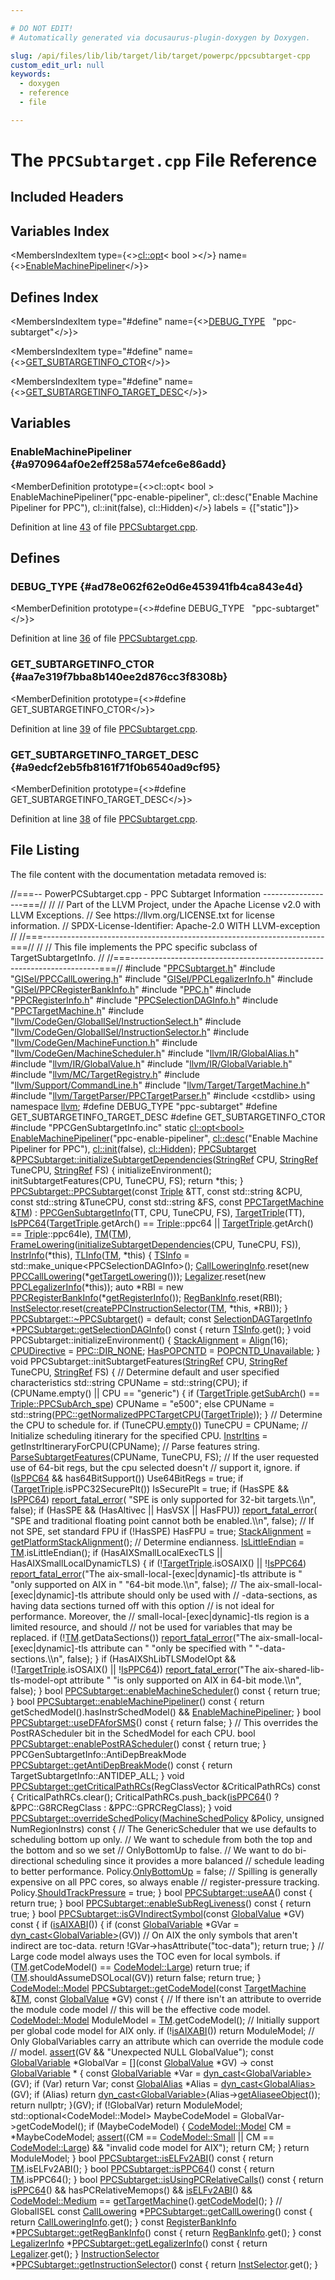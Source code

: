 ```yaml
---

# DO NOT EDIT!
# Automatically generated via docusaurus-plugin-doxygen by Doxygen.

slug: /api/files/lib/lib/target/lib/target/powerpc/ppcsubtarget-cpp
custom_edit_url: null
keywords:
  - doxygen
  - reference
  - file

---
```





# The `PPCSubtarget.cpp` File Reference

<DoxygenPage pluginConfig={pluginConfig}>



## Included Headers

<IncludesList>
<IncludesListItem
  filePath="PPCSubtarget.h"
  permalink="/docs/api/files/lib/lib/target/lib/target/powerpc/ppcsubtarget-h"
  isLocal="true" />
<IncludesListItem
  filePath="GISel/PPCCallLowering.h"
  permalink="/docs/api/files/lib/lib/target/lib/target/powerpc/lib/target/powerpc/gisel/ppccalllowering-h"
  isLocal="true" />
<IncludesListItem
  filePath="GISel/PPCLegalizerInfo.h"
  permalink="/docs/api/files/lib/lib/target/lib/target/powerpc/lib/target/powerpc/gisel/ppclegalizerinfo-h"
  isLocal="true" />
<IncludesListItem
  filePath="GISel/PPCRegisterBankInfo.h"
  permalink="/docs/api/files/lib/lib/target/lib/target/powerpc/lib/target/powerpc/gisel/ppcregisterbankinfo-h"
  isLocal="true" />
<IncludesListItem
  filePath="PPC.h"
  permalink="/docs/api/files/lib/lib/target/lib/target/powerpc/ppc-h"
  isLocal="true" />
<IncludesListItem
  filePath="PPCRegisterInfo.h"
  permalink="/docs/api/files/lib/lib/target/lib/target/powerpc/ppcregisterinfo-h"
  isLocal="true" />
<IncludesListItem
  filePath="PPCSelectionDAGInfo.h"
  permalink="/docs/api/files/lib/lib/target/lib/target/powerpc/ppcselectiondaginfo-h"
  isLocal="true" />
<IncludesListItem
  filePath="PPCTargetMachine.h"
  permalink="/docs/api/files/lib/lib/target/lib/target/powerpc/ppctargetmachine-h"
  isLocal="true" />
<IncludesListItem
  filePath="llvm/CodeGen/GlobalISel/InstructionSelect.h"
  permalink="/docs/api/files/include/include/llvm/include/llvm/codegen/include/llvm/codegen/globalisel/instructionselect-h"
  isLocal="true" />
<IncludesListItem
  filePath="llvm/CodeGen/GlobalISel/InstructionSelector.h"
  permalink="/docs/api/files/include/include/llvm/include/llvm/codegen/include/llvm/codegen/globalisel/instructionselector-h"
  isLocal="true" />
<IncludesListItem
  filePath="llvm/CodeGen/MachineFunction.h"
  permalink="/docs/api/files/include/include/llvm/include/llvm/codegen/machinefunction-h"
  isLocal="true" />
<IncludesListItem
  filePath="llvm/CodeGen/MachineScheduler.h"
  permalink="/docs/api/files/include/include/llvm/include/llvm/codegen/machinescheduler-h"
  isLocal="true" />
<IncludesListItem
  filePath="llvm/IR/GlobalAlias.h"
  permalink="/docs/api/files/include/include/llvm/include/llvm/ir/globalalias-h"
  isLocal="true" />
<IncludesListItem
  filePath="llvm/IR/GlobalValue.h"
  permalink="/docs/api/files/include/include/llvm/include/llvm/ir/globalvalue-h"
  isLocal="true" />
<IncludesListItem
  filePath="llvm/IR/GlobalVariable.h"
  permalink="/docs/api/files/include/include/llvm/include/llvm/ir/globalvariable-h"
  isLocal="true" />
<IncludesListItem
  filePath="llvm/MC/TargetRegistry.h"
  permalink="/docs/api/files/include/include/llvm/include/llvm/mc/targetregistry-h"
  isLocal="true" />
<IncludesListItem
  filePath="llvm/Support/CommandLine.h"
  permalink="/docs/api/files/include/include/llvm/include/llvm/support/commandline-h"
  isLocal="true" />
<IncludesListItem
  filePath="llvm/Target/TargetMachine.h"
  permalink="/docs/api/files/include/include/llvm/include/llvm/target/targetmachine-h"
  isLocal="true" />
<IncludesListItem
  filePath="llvm/TargetParser/PPCTargetParser.h"
  permalink="/docs/api/files/include/include/llvm/include/llvm/targetparser/ppctargetparser-h"
  isLocal="true" />
<IncludesListItem
  filePath="cstdlib"
  permalink=""
  isLocal="false" />
<IncludesListItem
  filePath="PPCGenSubtargetInfo.inc"
  permalink=""
  isLocal="true" />
</IncludesList>

## Variables Index

<MembersIndex>

<MembersIndexItem
  type={<><a href="/docs/api/classes/llvm/cl/opt">cl::opt</a>&lt; bool &gt;</>}
  name={<><a href="#a970964af0e2eff258a574efce6e86add">EnableMachinePipeliner</a></>}>
</MembersIndexItem>

</MembersIndex>

## Defines Index

<MembersIndex>

<MembersIndexItem
  type="#define"
  name={<><a href="#ad78e062f62e0d6e453941fb4ca843e4d">DEBUG&#95;TYPE</a>&nbsp;&nbsp;&nbsp;&quot;ppc-subtarget&quot;</>}>
</MembersIndexItem>

<MembersIndexItem
  type="#define"
  name={<><a href="#aa7e319f7bba8b140ee2d876cc3f8308b">GET&#95;SUBTARGETINFO&#95;CTOR</a></>}>
</MembersIndexItem>

<MembersIndexItem
  type="#define"
  name={<><a href="#a9edcf2eb5fb8161f71f0b6540ad9cf95">GET&#95;SUBTARGETINFO&#95;TARGET&#95;DESC</a></>}>
</MembersIndexItem>

</MembersIndex>


<SectionDefinition>

## Variables

### EnableMachinePipeliner {#a970964af0e2eff258a574efce6e86add}

<MemberDefinition
  prototype={<>cl::opt&lt; bool &gt; EnableMachinePipeliner(&quot;ppc-enable-pipeliner&quot;, cl::desc(&quot;Enable Machine Pipeliner for PPC&quot;), cl::init(false), cl::Hidden)</>}
  labels = {["static"]}>

Definition at line <a href="#l00043">43</a> of file <a href="/docs/api/files/lib/lib/target/lib/target/powerpc/ppcsubtarget-cpp">PPCSubtarget.cpp</a>.
</MemberDefinition>

</SectionDefinition>

<SectionDefinition>

## Defines

### DEBUG&#95;TYPE {#ad78e062f62e0d6e453941fb4ca843e4d}

<MemberDefinition
  prototype={<>#define DEBUG&#95;TYPE&nbsp;&nbsp;&nbsp;&quot;ppc-subtarget&quot;</>}>

Definition at line <a href="#l00036">36</a> of file <a href="/docs/api/files/lib/lib/target/lib/target/powerpc/ppcsubtarget-cpp">PPCSubtarget.cpp</a>.
</MemberDefinition>

### GET&#95;SUBTARGETINFO&#95;CTOR {#aa7e319f7bba8b140ee2d876cc3f8308b}

<MemberDefinition
  prototype={<>#define GET&#95;SUBTARGETINFO&#95;CTOR</>}>

Definition at line <a href="#l00039">39</a> of file <a href="/docs/api/files/lib/lib/target/lib/target/powerpc/ppcsubtarget-cpp">PPCSubtarget.cpp</a>.
</MemberDefinition>

### GET&#95;SUBTARGETINFO&#95;TARGET&#95;DESC {#a9edcf2eb5fb8161f71f0b6540ad9cf95}

<MemberDefinition
  prototype={<>#define GET&#95;SUBTARGETINFO&#95;TARGET&#95;DESC</>}>

Definition at line <a href="#l00038">38</a> of file <a href="/docs/api/files/lib/lib/target/lib/target/powerpc/ppcsubtarget-cpp">PPCSubtarget.cpp</a>.
</MemberDefinition>

</SectionDefinition>

## File Listing

The file content with the documentation metadata removed is:

<ProgramListing>

<Link id="l00001" /><CodeLine lineNumber="1"><span class="doxyHighlightComment">//===-- PowerPCSubtarget.cpp - PPC Subtarget Information ------------------===//</span></CodeLine>
<Link id="l00002" /><CodeLine lineNumber="2"><span class="doxyHighlightComment">//</span></CodeLine>
<Link id="l00003" /><CodeLine lineNumber="3"><span class="doxyHighlightComment">// Part of the LLVM Project, under the Apache License v2.0 with LLVM Exceptions.</span></CodeLine>
<Link id="l00004" /><CodeLine lineNumber="4"><span class="doxyHighlightComment">// See https://llvm.org/LICENSE.txt for license information.</span></CodeLine>
<Link id="l00005" /><CodeLine lineNumber="5"><span class="doxyHighlightComment">// SPDX-License-Identifier: Apache-2.0 WITH LLVM-exception</span></CodeLine>
<Link id="l00006" /><CodeLine lineNumber="6"><span class="doxyHighlightComment">//</span></CodeLine>
<Link id="l00007" /><CodeLine lineNumber="7"><span class="doxyHighlightComment">//===----------------------------------------------------------------------===//</span></CodeLine>
<Link id="l00008" /><CodeLine lineNumber="8"><span class="doxyHighlightComment">//</span></CodeLine>
<Link id="l00009" /><CodeLine lineNumber="9"><span class="doxyHighlightComment">// This file implements the PPC specific subclass of TargetSubtargetInfo.</span></CodeLine>
<Link id="l00010" /><CodeLine lineNumber="10"><span class="doxyHighlightComment">//</span></CodeLine>
<Link id="l00011" /><CodeLine lineNumber="11"><span class="doxyHighlightComment">//===----------------------------------------------------------------------===//</span></CodeLine>
<Link id="l00012" /><CodeLine lineNumber="12"></CodeLine>
<Link id="l00013" /><CodeLine lineNumber="13"><span class="doxyHighlightPreprocessor">#include &quot;<a href="/docs/api/files/lib/lib/target/lib/target/powerpc/ppcsubtarget-h">PPCSubtarget.h</a>&quot;</span></CodeLine>
<Link id="l00014" /><CodeLine lineNumber="14"><span class="doxyHighlightPreprocessor">#include &quot;<a href="/docs/api/files/lib/lib/target/lib/target/powerpc/lib/target/powerpc/gisel/ppccalllowering-h">GISel/PPCCallLowering.h</a>&quot;</span></CodeLine>
<Link id="l00015" /><CodeLine lineNumber="15"><span class="doxyHighlightPreprocessor">#include &quot;<a href="/docs/api/files/lib/lib/target/lib/target/powerpc/lib/target/powerpc/gisel/ppclegalizerinfo-h">GISel/PPCLegalizerInfo.h</a>&quot;</span></CodeLine>
<Link id="l00016" /><CodeLine lineNumber="16"><span class="doxyHighlightPreprocessor">#include &quot;<a href="/docs/api/files/lib/lib/target/lib/target/powerpc/lib/target/powerpc/gisel/ppcregisterbankinfo-h">GISel/PPCRegisterBankInfo.h</a>&quot;</span></CodeLine>
<Link id="l00017" /><CodeLine lineNumber="17"><span class="doxyHighlightPreprocessor">#include &quot;<a href="/docs/api/files/lib/lib/target/lib/target/powerpc/ppc-h">PPC.h</a>&quot;</span></CodeLine>
<Link id="l00018" /><CodeLine lineNumber="18"><span class="doxyHighlightPreprocessor">#include &quot;<a href="/docs/api/files/lib/lib/target/lib/target/powerpc/ppcregisterinfo-h">PPCRegisterInfo.h</a>&quot;</span></CodeLine>
<Link id="l00019" /><CodeLine lineNumber="19"><span class="doxyHighlightPreprocessor">#include &quot;<a href="/docs/api/files/lib/lib/target/lib/target/powerpc/ppcselectiondaginfo-h">PPCSelectionDAGInfo.h</a>&quot;</span></CodeLine>
<Link id="l00020" /><CodeLine lineNumber="20"><span class="doxyHighlightPreprocessor">#include &quot;<a href="/docs/api/files/lib/lib/target/lib/target/powerpc/ppctargetmachine-h">PPCTargetMachine.h</a>&quot;</span></CodeLine>
<Link id="l00021" /><CodeLine lineNumber="21"><span class="doxyHighlightPreprocessor">#include &quot;<a href="/docs/api/files/include/include/llvm/include/llvm/codegen/include/llvm/codegen/globalisel/instructionselect-h">llvm/CodeGen/GlobalISel/InstructionSelect.h</a>&quot;</span></CodeLine>
<Link id="l00022" /><CodeLine lineNumber="22"><span class="doxyHighlightPreprocessor">#include &quot;<a href="/docs/api/files/include/include/llvm/include/llvm/codegen/include/llvm/codegen/globalisel/instructionselector-h">llvm/CodeGen/GlobalISel/InstructionSelector.h</a>&quot;</span></CodeLine>
<Link id="l00023" /><CodeLine lineNumber="23"><span class="doxyHighlightPreprocessor">#include &quot;<a href="/docs/api/files/include/include/llvm/include/llvm/codegen/machinefunction-h">llvm/CodeGen/MachineFunction.h</a>&quot;</span></CodeLine>
<Link id="l00024" /><CodeLine lineNumber="24"><span class="doxyHighlightPreprocessor">#include &quot;<a href="/docs/api/files/include/include/llvm/include/llvm/codegen/machinescheduler-h">llvm/CodeGen/MachineScheduler.h</a>&quot;</span></CodeLine>
<Link id="l00025" /><CodeLine lineNumber="25"><span class="doxyHighlightPreprocessor">#include &quot;<a href="/docs/api/files/include/include/llvm/include/llvm/ir/globalalias-h">llvm/IR/GlobalAlias.h</a>&quot;</span></CodeLine>
<Link id="l00026" /><CodeLine lineNumber="26"><span class="doxyHighlightPreprocessor">#include &quot;<a href="/docs/api/files/include/include/llvm/include/llvm/ir/globalvalue-h">llvm/IR/GlobalValue.h</a>&quot;</span></CodeLine>
<Link id="l00027" /><CodeLine lineNumber="27"><span class="doxyHighlightPreprocessor">#include &quot;<a href="/docs/api/files/include/include/llvm/include/llvm/ir/globalvariable-h">llvm/IR/GlobalVariable.h</a>&quot;</span></CodeLine>
<Link id="l00028" /><CodeLine lineNumber="28"><span class="doxyHighlightPreprocessor">#include &quot;<a href="/docs/api/files/include/include/llvm/include/llvm/mc/targetregistry-h">llvm/MC/TargetRegistry.h</a>&quot;</span></CodeLine>
<Link id="l00029" /><CodeLine lineNumber="29"><span class="doxyHighlightPreprocessor">#include &quot;<a href="/docs/api/files/include/include/llvm/include/llvm/support/commandline-h">llvm/Support/CommandLine.h</a>&quot;</span></CodeLine>
<Link id="l00030" /><CodeLine lineNumber="30"><span class="doxyHighlightPreprocessor">#include &quot;<a href="/docs/api/files/include/include/llvm/include/llvm/target/targetmachine-h">llvm/Target/TargetMachine.h</a>&quot;</span></CodeLine>
<Link id="l00031" /><CodeLine lineNumber="31"><span class="doxyHighlightPreprocessor">#include &quot;<a href="/docs/api/files/include/include/llvm/include/llvm/targetparser/ppctargetparser-h">llvm/TargetParser/PPCTargetParser.h</a>&quot;</span></CodeLine>
<Link id="l00032" /><CodeLine lineNumber="32"><span class="doxyHighlightPreprocessor">#include &lt;cstdlib&gt;</span></CodeLine>
<Link id="l00033" /><CodeLine lineNumber="33"></CodeLine>
<Link id="l00034" /><CodeLine lineNumber="34"><span class="doxyHighlightKeyword">using namespace </span><span class="doxyHighlight"><a href="/docs/api/namespaces/llvm">llvm</a>;</span></CodeLine>
<Link id="l00035" /><CodeLine lineNumber="35"></CodeLine>
<Link id="l00036" /><CodeLine lineNumber="36" lineLink="#ad78e062f62e0d6e453941fb4ca843e4d"><span class="doxyHighlightPreprocessor">#define DEBUG&#95;TYPE &quot;ppc-subtarget&quot;</span></CodeLine>
<Link id="l00037" /><CodeLine lineNumber="37"></CodeLine>
<Link id="l00038" /><CodeLine lineNumber="38" lineLink="#a9edcf2eb5fb8161f71f0b6540ad9cf95"><span class="doxyHighlightPreprocessor">#define GET&#95;SUBTARGETINFO&#95;TARGET&#95;DESC</span></CodeLine>
<Link id="l00039" /><CodeLine lineNumber="39" lineLink="#aa7e319f7bba8b140ee2d876cc3f8308b"><span class="doxyHighlightPreprocessor">#define GET&#95;SUBTARGETINFO&#95;CTOR</span></CodeLine>
<Link id="l00040" /><CodeLine lineNumber="40"><span class="doxyHighlightPreprocessor">#include &quot;PPCGenSubtargetInfo.inc&quot;</span></CodeLine>
<Link id="l00041" /><CodeLine lineNumber="41"></CodeLine>
<Link id="l00042" /><CodeLine lineNumber="42"><span class="doxyHighlightKeyword">static</span><span class="doxyHighlight"> <a href="/docs/api/classes/llvm/cl/opt">cl::opt&lt;bool&gt;</a></span></CodeLine>
<Link id="l00043" /><CodeLine lineNumber="43" lineLink="#a970964af0e2eff258a574efce6e86add"><span class="doxyHighlight">    <a href="#a970964af0e2eff258a574efce6e86add">EnableMachinePipeliner</a>(</span><span class="doxyHighlightStringLiteral">&quot;ppc-enable-pipeliner&quot;</span><span class="doxyHighlight">,</span></CodeLine>
<Link id="l00044" /><CodeLine lineNumber="44"><span class="doxyHighlight">                           <a href="/docs/api/structs/llvm/cl/desc">cl::desc</a>(</span><span class="doxyHighlightStringLiteral">&quot;Enable Machine Pipeliner for PPC&quot;</span><span class="doxyHighlight">),</span></CodeLine>
<Link id="l00045" /><CodeLine lineNumber="45"><span class="doxyHighlight">                           <a href="/docs/api/namespaces/llvm/cl/#ac12e6a8f3a1b511f0dee2ed6de0ae806">cl::init</a>(</span><span class="doxyHighlightKeyword">false</span><span class="doxyHighlight">), <a href="/docs/api/namespaces/llvm/cl/#a68075925a54790e71ca790e1d4f21a40a263ac008d8d31f13ce460395fc4cf7e6">cl::Hidden</a>);</span></CodeLine>
<Link id="l00046" /><CodeLine lineNumber="46"></CodeLine>
<Link id="l00047" /><CodeLine lineNumber="47" lineLink="/docs/api/classes/llvm/ppcsubtarget/#ad002c0a854d56f248f27c0ec622904f0"><span class="doxyHighlight"><a href="/docs/api/classes/llvm/ppcsubtarget/#ae14557250e6afc406b994fd40e8f5f93">PPCSubtarget</a> &amp;<a href="/docs/api/classes/llvm/ppcsubtarget/#ad002c0a854d56f248f27c0ec622904f0">PPCSubtarget::initializeSubtargetDependencies</a>(<a href="/docs/api/classes/llvm/stringref">StringRef</a> CPU,</span></CodeLine>
<Link id="l00048" /><CodeLine lineNumber="48"><span class="doxyHighlight">                                                            <a href="/docs/api/classes/llvm/stringref">StringRef</a> TuneCPU,</span></CodeLine>
<Link id="l00049" /><CodeLine lineNumber="49"><span class="doxyHighlight">                                                            <a href="/docs/api/classes/llvm/stringref">StringRef</a> FS) &#123;</span></CodeLine>
<Link id="l00050" /><CodeLine lineNumber="50"><span class="doxyHighlight">  initializeEnvironment();</span></CodeLine>
<Link id="l00051" /><CodeLine lineNumber="51"><span class="doxyHighlight">  initSubtargetFeatures(CPU, TuneCPU, FS);</span></CodeLine>
<Link id="l00052" /><CodeLine lineNumber="52"><span class="doxyHighlight">  </span><span class="doxyHighlightKeywordFlow">return</span><span class="doxyHighlight"> &#42;</span><span class="doxyHighlightKeyword">this</span><span class="doxyHighlight">;</span></CodeLine>
<Link id="l00053" /><CodeLine lineNumber="53"><span class="doxyHighlight">&#125;</span></CodeLine>
<Link id="l00054" /><CodeLine lineNumber="54"></CodeLine>
<Link id="l00055" /><CodeLine lineNumber="55" lineLink="/docs/api/classes/llvm/ppcsubtarget/#ae14557250e6afc406b994fd40e8f5f93"><span class="doxyHighlight"><a href="/docs/api/classes/llvm/ppcsubtarget/#ae14557250e6afc406b994fd40e8f5f93">PPCSubtarget::PPCSubtarget</a>(</span><span class="doxyHighlightKeyword">const</span><span class="doxyHighlight"> <a href="/docs/api/classes/llvm/triple">Triple</a> &amp;TT, </span><span class="doxyHighlightKeyword">const</span><span class="doxyHighlight"> std::string &amp;CPU,</span></CodeLine>
<Link id="l00056" /><CodeLine lineNumber="56"><span class="doxyHighlight">                           </span><span class="doxyHighlightKeyword">const</span><span class="doxyHighlight"> std::string &amp;TuneCPU, </span><span class="doxyHighlightKeyword">const</span><span class="doxyHighlight"> std::string &amp;FS,</span></CodeLine>
<Link id="l00057" /><CodeLine lineNumber="57"><span class="doxyHighlight">                           </span><span class="doxyHighlightKeyword">const</span><span class="doxyHighlight"> <a href="/docs/api/classes/llvm/ppctargetmachine">PPCTargetMachine</a> &amp;<a href="/docs/api/classes/llvm/ppcsubtarget/#ae2ea016ce9b29b6f90eb058aedceca4b">TM</a>)</span></CodeLine>
<Link id="l00058" /><CodeLine lineNumber="58"><span class="doxyHighlight">    : <a href="/docs/api/classes/ppcgensubtargetinfo">PPCGenSubtargetInfo</a>(TT, CPU, TuneCPU, FS), <a href="/docs/api/classes/llvm/ppcsubtarget/#a42143f998fef45d515043b7d47249db2">TargetTriple</a>(TT),</span></CodeLine>
<Link id="l00059" /><CodeLine lineNumber="59"><span class="doxyHighlight">      <a href="/docs/api/classes/llvm/ppcsubtarget/#afe1a03cb47163239bf6af7300a56f47a">IsPPC64</a>(<a href="/docs/api/classes/llvm/ppcsubtarget/#a42143f998fef45d515043b7d47249db2">TargetTriple</a>.getArch() == <a href="/docs/api/classes/llvm/triple">Triple</a>::ppc64 ||</span></CodeLine>
<Link id="l00060" /><CodeLine lineNumber="60"><span class="doxyHighlight">              <a href="/docs/api/classes/llvm/ppcsubtarget/#a42143f998fef45d515043b7d47249db2">TargetTriple</a>.getArch() == <a href="/docs/api/classes/llvm/triple">Triple</a>::ppc64le),</span></CodeLine>
<Link id="l00061" /><CodeLine lineNumber="61"><span class="doxyHighlight">      <a href="/docs/api/classes/llvm/ppcsubtarget/#ae2ea016ce9b29b6f90eb058aedceca4b">TM</a>(<a href="/docs/api/classes/llvm/ppcsubtarget/#ae2ea016ce9b29b6f90eb058aedceca4b">TM</a>), <a href="/docs/api/classes/llvm/ppcsubtarget/#a3e9bfe3064232d157505fe041db301d2">FrameLowering</a>(<a href="/docs/api/classes/llvm/ppcsubtarget/#ad002c0a854d56f248f27c0ec622904f0">initializeSubtargetDependencies</a>(CPU, TuneCPU, FS)),</span></CodeLine>
<Link id="l00062" /><CodeLine lineNumber="62"><span class="doxyHighlight">      <a href="/docs/api/classes/llvm/ppcsubtarget/#a65b8ad9569e3edf6f8ec8bddd7e15e7f">InstrInfo</a>(&#42;this), <a href="/docs/api/classes/llvm/ppcsubtarget/#a16ca38e98ae387775c7fda7da2b26d6b">TLInfo</a>(<a href="/docs/api/classes/llvm/ppcsubtarget/#ae2ea016ce9b29b6f90eb058aedceca4b">TM</a>, &#42;this) &#123;</span></CodeLine>
<Link id="l00063" /><CodeLine lineNumber="63"><span class="doxyHighlight">  <a href="/docs/api/classes/llvm/ppcsubtarget/#ae705899524cc9dc65eb8e90be1c342ca">TSInfo</a> = std::make&#95;unique&lt;PPCSelectionDAGInfo&gt;();</span></CodeLine>
<Link id="l00064" /><CodeLine lineNumber="64"></CodeLine>
<Link id="l00065" /><CodeLine lineNumber="65"><span class="doxyHighlight">  <a href="/docs/api/classes/llvm/ppcsubtarget/#afa9390b7bdd37d7aa6fc1316915ed92d">CallLoweringInfo</a>.reset(</span><span class="doxyHighlightKeyword">new</span><span class="doxyHighlight"> <a href="/docs/api/classes/llvm/ppccalllowering">PPCCallLowering</a>(&#42;<a href="/docs/api/classes/llvm/ppcsubtarget/#a6c9ac5a1dc657c32bc2999b98bcd7a6b">getTargetLowering</a>()));</span></CodeLine>
<Link id="l00066" /><CodeLine lineNumber="66"><span class="doxyHighlight">  <a href="/docs/api/classes/llvm/ppcsubtarget/#a15a2cf75558dd706b0e1220972c7ea0b">Legalizer</a>.reset(</span><span class="doxyHighlightKeyword">new</span><span class="doxyHighlight"> <a href="/docs/api/classes/llvm/ppclegalizerinfo">PPCLegalizerInfo</a>(&#42;</span><span class="doxyHighlightKeyword">this</span><span class="doxyHighlight">));</span></CodeLine>
<Link id="l00067" /><CodeLine lineNumber="67"><span class="doxyHighlight">  </span><span class="doxyHighlightKeyword">auto</span><span class="doxyHighlight"> &#42;RBI = </span><span class="doxyHighlightKeyword">new</span><span class="doxyHighlight"> <a href="/docs/api/classes/llvm/ppcregisterbankinfo">PPCRegisterBankInfo</a>(&#42;<a href="/docs/api/classes/llvm/ppcsubtarget/#aeefe52b8561be26c1281d79be439cd26">getRegisterInfo</a>());</span></CodeLine>
<Link id="l00068" /><CodeLine lineNumber="68"><span class="doxyHighlight">  <a href="/docs/api/classes/llvm/ppcsubtarget/#a47f84c3ba6bace6ecc50e2eb96bdbea2">RegBankInfo</a>.reset(RBI);</span></CodeLine>
<Link id="l00069" /><CodeLine lineNumber="69"></CodeLine>
<Link id="l00070" /><CodeLine lineNumber="70"><span class="doxyHighlight">  <a href="/docs/api/classes/llvm/ppcsubtarget/#a0536561eb82f66bd686edc267b707da3">InstSelector</a>.reset(<a href="/docs/api/namespaces/llvm/#acb28aa21ad009ea562a40afec008df87">createPPCInstructionSelector</a>(<a href="/docs/api/classes/llvm/ppcsubtarget/#ae2ea016ce9b29b6f90eb058aedceca4b">TM</a>, &#42;</span><span class="doxyHighlightKeyword">this</span><span class="doxyHighlight">, &#42;RBI));</span></CodeLine>
<Link id="l00071" /><CodeLine lineNumber="71"><span class="doxyHighlight">&#125;</span></CodeLine>
<Link id="l00072" /><CodeLine lineNumber="72"></CodeLine>
<Link id="l00073" /><CodeLine lineNumber="73"><span class="doxyHighlight"><a href="/docs/api/classes/llvm/ppcsubtarget/#a48e64dd0e8d19b4c797abb71622008f0">PPCSubtarget::~PPCSubtarget</a>() = </span><span class="doxyHighlightKeywordFlow">default</span><span class="doxyHighlight">;</span></CodeLine>
<Link id="l00074" /><CodeLine lineNumber="74"></CodeLine>
<Link id="l00075" /><CodeLine lineNumber="75" lineLink="/docs/api/classes/llvm/ppcsubtarget/#ac9d91d08c3f6f73b6043b32e25da222c"><span class="doxyHighlightKeyword">const</span><span class="doxyHighlight"> <a href="/docs/api/classes/llvm/selectiondagtargetinfo">SelectionDAGTargetInfo</a> &#42;<a href="/docs/api/classes/llvm/ppcsubtarget/#ac9d91d08c3f6f73b6043b32e25da222c">PPCSubtarget::getSelectionDAGInfo</a>()</span><span class="doxyHighlightKeyword"> const </span><span class="doxyHighlight">&#123;</span></CodeLine>
<Link id="l00076" /><CodeLine lineNumber="76"><span class="doxyHighlight">  </span><span class="doxyHighlightKeywordFlow">return</span><span class="doxyHighlight"> <a href="/docs/api/classes/llvm/ppcsubtarget/#ae705899524cc9dc65eb8e90be1c342ca">TSInfo</a>.get();</span></CodeLine>
<Link id="l00077" /><CodeLine lineNumber="77"><span class="doxyHighlight">&#125;</span></CodeLine>
<Link id="l00078" /><CodeLine lineNumber="78"></CodeLine>
<Link id="l00079" /><CodeLine lineNumber="79"><span class="doxyHighlightKeywordType">void</span><span class="doxyHighlight"> PPCSubtarget::initializeEnvironment() &#123;</span></CodeLine>
<Link id="l00080" /><CodeLine lineNumber="80"><span class="doxyHighlight">  <a href="/docs/api/classes/llvm/ppcsubtarget/#a5615780de41c907a7b5b48d1f3b94e15">StackAlignment</a> = <a href="/docs/api/structs/llvm/align">Align</a>(16);</span></CodeLine>
<Link id="l00081" /><CodeLine lineNumber="81"><span class="doxyHighlight">  <a href="/docs/api/classes/llvm/ppcsubtarget/#a8cf430e8f55311f8a5c915f934b10564">CPUDirective</a> = <a href="/docs/api/namespaces/llvm/ppc/#afabcc2ff4ea75ff845f97b0807e8de34abf20d995fb8903fac5baf09797e6ed80">PPC::DIR&#95;NONE</a>;</span></CodeLine>
<Link id="l00082" /><CodeLine lineNumber="82"><span class="doxyHighlight">  <a href="/docs/api/classes/llvm/ppcsubtarget/#a4f4ee519b7eb7c0b01b4c4f21e1bfe77">HasPOPCNTD</a> = <a href="/docs/api/classes/llvm/ppcsubtarget/#a2eeb56ba19044c9c01c2c0606ada7083adf6cd18e5546a8897639fa528f81f375">POPCNTD&#95;Unavailable</a>;</span></CodeLine>
<Link id="l00083" /><CodeLine lineNumber="83"><span class="doxyHighlight">&#125;</span></CodeLine>
<Link id="l00084" /><CodeLine lineNumber="84"></CodeLine>
<Link id="l00085" /><CodeLine lineNumber="85"><span class="doxyHighlightKeywordType">void</span><span class="doxyHighlight"> PPCSubtarget::initSubtargetFeatures(<a href="/docs/api/classes/llvm/stringref">StringRef</a> CPU, <a href="/docs/api/classes/llvm/stringref">StringRef</a> TuneCPU,</span></CodeLine>
<Link id="l00086" /><CodeLine lineNumber="86"><span class="doxyHighlight">                                         <a href="/docs/api/classes/llvm/stringref">StringRef</a> FS) &#123;</span></CodeLine>
<Link id="l00087" /><CodeLine lineNumber="87"><span class="doxyHighlight">  </span><span class="doxyHighlightComment">// Determine default and user specified characteristics</span></CodeLine>
<Link id="l00088" /><CodeLine lineNumber="88"><span class="doxyHighlight">  std::string CPUName = std::string(CPU);</span></CodeLine>
<Link id="l00089" /><CodeLine lineNumber="89"><span class="doxyHighlight">  </span><span class="doxyHighlightKeywordFlow">if</span><span class="doxyHighlight"> (CPUName.empty() || CPU == </span><span class="doxyHighlightStringLiteral">&quot;generic&quot;</span><span class="doxyHighlight">) &#123;</span></CodeLine>
<Link id="l00090" /><CodeLine lineNumber="90"><span class="doxyHighlight">    </span><span class="doxyHighlightKeywordFlow">if</span><span class="doxyHighlight"> (<a href="/docs/api/classes/llvm/ppcsubtarget/#a42143f998fef45d515043b7d47249db2">TargetTriple</a>.<a href="/docs/api/classes/llvm/triple/#a2f6aa922f9f6991e7d8aecb147e08fd4">getSubArch</a>() == <a href="/docs/api/classes/llvm/triple/#a9ffca842bbaefcf99484f59a83b618d4af9352d351703c7abc15682e3cacbd872">Triple::PPCSubArch&#95;spe</a>)</span></CodeLine>
<Link id="l00091" /><CodeLine lineNumber="91"><span class="doxyHighlight">      CPUName = </span><span class="doxyHighlightStringLiteral">&quot;e500&quot;</span><span class="doxyHighlight">;</span></CodeLine>
<Link id="l00092" /><CodeLine lineNumber="92"><span class="doxyHighlight">    </span><span class="doxyHighlightKeywordFlow">else</span></CodeLine>
<Link id="l00093" /><CodeLine lineNumber="93"><span class="doxyHighlight">      CPUName = std::string(<a href="/docs/api/namespaces/llvm/ppc/#a0f432b141d17384c56f11e55de61aff7">PPC::getNormalizedPPCTargetCPU</a>(<a href="/docs/api/classes/llvm/ppcsubtarget/#a42143f998fef45d515043b7d47249db2">TargetTriple</a>));</span></CodeLine>
<Link id="l00094" /><CodeLine lineNumber="94"><span class="doxyHighlight">  &#125;</span></CodeLine>
<Link id="l00095" /><CodeLine lineNumber="95"></CodeLine>
<Link id="l00096" /><CodeLine lineNumber="96"><span class="doxyHighlight">  </span><span class="doxyHighlightComment">// Determine the CPU to schedule for.</span></CodeLine>
<Link id="l00097" /><CodeLine lineNumber="97"><span class="doxyHighlight">  </span><span class="doxyHighlightKeywordFlow">if</span><span class="doxyHighlight"> (TuneCPU.<a href="/docs/api/classes/llvm/stringref/#a2dc80c585ad5882da8cae7b5968f7e74">empty</a>()) TuneCPU = CPUName;</span></CodeLine>
<Link id="l00098" /><CodeLine lineNumber="98"></CodeLine>
<Link id="l00099" /><CodeLine lineNumber="99"><span class="doxyHighlight">  </span><span class="doxyHighlightComment">// Initialize scheduling itinerary for the specified CPU.</span></CodeLine>
<Link id="l00100" /><CodeLine lineNumber="100"><span class="doxyHighlight">  <a href="/docs/api/classes/llvm/ppcsubtarget/#a556a987e65c2ba607b0bd95b9addc794">InstrItins</a> = getInstrItineraryForCPU(CPUName);</span></CodeLine>
<Link id="l00101" /><CodeLine lineNumber="101"></CodeLine>
<Link id="l00102" /><CodeLine lineNumber="102"><span class="doxyHighlight">  </span><span class="doxyHighlightComment">// Parse features string.</span></CodeLine>
<Link id="l00103" /><CodeLine lineNumber="103"><span class="doxyHighlight">  <a href="/docs/api/classes/llvm/ppcsubtarget/#afec26f51f40af3d2379093d906cae749">ParseSubtargetFeatures</a>(CPUName, TuneCPU, FS);</span></CodeLine>
<Link id="l00104" /><CodeLine lineNumber="104"></CodeLine>
<Link id="l00105" /><CodeLine lineNumber="105"><span class="doxyHighlight">  </span><span class="doxyHighlightComment">// If the user requested use of 64-bit regs, but the cpu selected doesn&#39;t</span></CodeLine>
<Link id="l00106" /><CodeLine lineNumber="106"><span class="doxyHighlight">  </span><span class="doxyHighlightComment">// support it, ignore.</span></CodeLine>
<Link id="l00107" /><CodeLine lineNumber="107"><span class="doxyHighlight">  </span><span class="doxyHighlightKeywordFlow">if</span><span class="doxyHighlight"> (<a href="/docs/api/classes/llvm/ppcsubtarget/#afe1a03cb47163239bf6af7300a56f47a">IsPPC64</a> &amp;&amp; has64BitSupport())</span></CodeLine>
<Link id="l00108" /><CodeLine lineNumber="108"><span class="doxyHighlight">    Use64BitRegs = </span><span class="doxyHighlightKeyword">true</span><span class="doxyHighlight">;</span></CodeLine>
<Link id="l00109" /><CodeLine lineNumber="109"></CodeLine>
<Link id="l00110" /><CodeLine lineNumber="110"><span class="doxyHighlight">  </span><span class="doxyHighlightKeywordFlow">if</span><span class="doxyHighlight"> (<a href="/docs/api/classes/llvm/ppcsubtarget/#a42143f998fef45d515043b7d47249db2">TargetTriple</a>.isPPC32SecurePlt())</span></CodeLine>
<Link id="l00111" /><CodeLine lineNumber="111"><span class="doxyHighlight">    IsSecurePlt = </span><span class="doxyHighlightKeyword">true</span><span class="doxyHighlight">;</span></CodeLine>
<Link id="l00112" /><CodeLine lineNumber="112"></CodeLine>
<Link id="l00113" /><CodeLine lineNumber="113"><span class="doxyHighlight">  </span><span class="doxyHighlightKeywordFlow">if</span><span class="doxyHighlight"> (HasSPE &amp;&amp; <a href="/docs/api/classes/llvm/ppcsubtarget/#afe1a03cb47163239bf6af7300a56f47a">IsPPC64</a>)</span></CodeLine>
<Link id="l00114" /><CodeLine lineNumber="114"><span class="doxyHighlight">    <a href="/docs/api/namespaces/llvm/#a7f2a3d4dcfee70225988aec53ff1e173">report&#95;fatal&#95;error</a>( </span><span class="doxyHighlightStringLiteral">&quot;SPE is only supported for 32-bit targets.\\n&quot;</span><span class="doxyHighlight">, </span><span class="doxyHighlightKeyword">false</span><span class="doxyHighlight">);</span></CodeLine>
<Link id="l00115" /><CodeLine lineNumber="115"><span class="doxyHighlight">  </span><span class="doxyHighlightKeywordFlow">if</span><span class="doxyHighlight"> (HasSPE &amp;&amp; (HasAltivec || HasVSX || HasFPU))</span></CodeLine>
<Link id="l00116" /><CodeLine lineNumber="116"><span class="doxyHighlight">    <a href="/docs/api/namespaces/llvm/#a7f2a3d4dcfee70225988aec53ff1e173">report&#95;fatal&#95;error</a>(</span></CodeLine>
<Link id="l00117" /><CodeLine lineNumber="117"><span class="doxyHighlight">        </span><span class="doxyHighlightStringLiteral">&quot;SPE and traditional floating point cannot both be enabled.\\n&quot;</span><span class="doxyHighlight">, </span><span class="doxyHighlightKeyword">false</span><span class="doxyHighlight">);</span></CodeLine>
<Link id="l00118" /><CodeLine lineNumber="118"></CodeLine>
<Link id="l00119" /><CodeLine lineNumber="119"><span class="doxyHighlight">  </span><span class="doxyHighlightComment">// If not SPE, set standard FPU</span></CodeLine>
<Link id="l00120" /><CodeLine lineNumber="120"><span class="doxyHighlight">  </span><span class="doxyHighlightKeywordFlow">if</span><span class="doxyHighlight"> (!HasSPE)</span></CodeLine>
<Link id="l00121" /><CodeLine lineNumber="121"><span class="doxyHighlight">    HasFPU = </span><span class="doxyHighlightKeyword">true</span><span class="doxyHighlight">;</span></CodeLine>
<Link id="l00122" /><CodeLine lineNumber="122"></CodeLine>
<Link id="l00123" /><CodeLine lineNumber="123"><span class="doxyHighlight">  <a href="/docs/api/classes/llvm/ppcsubtarget/#a5615780de41c907a7b5b48d1f3b94e15">StackAlignment</a> = <a href="/docs/api/classes/llvm/ppcsubtarget/#ad7589f4c7bffae5ef1ce1de44bf5109a">getPlatformStackAlignment</a>();</span></CodeLine>
<Link id="l00124" /><CodeLine lineNumber="124"></CodeLine>
<Link id="l00125" /><CodeLine lineNumber="125"><span class="doxyHighlight">  </span><span class="doxyHighlightComment">// Determine endianness.</span></CodeLine>
<Link id="l00126" /><CodeLine lineNumber="126"><span class="doxyHighlight">  <a href="/docs/api/classes/llvm/ppcsubtarget/#a033667dfabbb37781612b299275b2cd4">IsLittleEndian</a> = <a href="/docs/api/classes/llvm/ppcsubtarget/#ae2ea016ce9b29b6f90eb058aedceca4b">TM</a>.isLittleEndian();</span></CodeLine>
<Link id="l00127" /><CodeLine lineNumber="127"></CodeLine>
<Link id="l00128" /><CodeLine lineNumber="128"><span class="doxyHighlight">  </span><span class="doxyHighlightKeywordFlow">if</span><span class="doxyHighlight"> (HasAIXSmallLocalExecTLS || HasAIXSmallLocalDynamicTLS) &#123;</span></CodeLine>
<Link id="l00129" /><CodeLine lineNumber="129"><span class="doxyHighlight">    </span><span class="doxyHighlightKeywordFlow">if</span><span class="doxyHighlight"> (!<a href="/docs/api/classes/llvm/ppcsubtarget/#a42143f998fef45d515043b7d47249db2">TargetTriple</a>.isOSAIX() || !<a href="/docs/api/classes/llvm/ppcsubtarget/#afe1a03cb47163239bf6af7300a56f47a">IsPPC64</a>)</span></CodeLine>
<Link id="l00130" /><CodeLine lineNumber="130"><span class="doxyHighlight">      <a href="/docs/api/namespaces/llvm/#a7f2a3d4dcfee70225988aec53ff1e173">report&#95;fatal&#95;error</a>(</span><span class="doxyHighlightStringLiteral">&quot;The aix-small-local-&#91;exec|dynamic&#93;-tls attribute is &quot;</span></CodeLine>
<Link id="l00131" /><CodeLine lineNumber="131"><span class="doxyHighlight">                         </span><span class="doxyHighlightStringLiteral">&quot;only supported on AIX in &quot;</span></CodeLine>
<Link id="l00132" /><CodeLine lineNumber="132"><span class="doxyHighlight">                         </span><span class="doxyHighlightStringLiteral">&quot;64-bit mode.\\n&quot;</span><span class="doxyHighlight">,</span></CodeLine>
<Link id="l00133" /><CodeLine lineNumber="133"><span class="doxyHighlight">                         </span><span class="doxyHighlightKeyword">false</span><span class="doxyHighlight">);</span></CodeLine>
<Link id="l00134" /><CodeLine lineNumber="134"><span class="doxyHighlight">    </span><span class="doxyHighlightComment">// The aix-small-local-&#91;exec|dynamic&#93;-tls attribute should only be used with</span></CodeLine>
<Link id="l00135" /><CodeLine lineNumber="135"><span class="doxyHighlight">    </span><span class="doxyHighlightComment">// -data-sections, as having data sections turned off with this option</span></CodeLine>
<Link id="l00136" /><CodeLine lineNumber="136"><span class="doxyHighlight">    </span><span class="doxyHighlightComment">// is not ideal for performance. Moreover, the</span></CodeLine>
<Link id="l00137" /><CodeLine lineNumber="137"><span class="doxyHighlight">    </span><span class="doxyHighlightComment">// small-local-&#91;exec|dynamic&#93;-tls region is a limited resource, and should</span></CodeLine>
<Link id="l00138" /><CodeLine lineNumber="138"><span class="doxyHighlight">    </span><span class="doxyHighlightComment">// not be used for variables that may be replaced.</span></CodeLine>
<Link id="l00139" /><CodeLine lineNumber="139"><span class="doxyHighlight">    </span><span class="doxyHighlightKeywordFlow">if</span><span class="doxyHighlight"> (!<a href="/docs/api/classes/llvm/ppcsubtarget/#ae2ea016ce9b29b6f90eb058aedceca4b">TM</a>.getDataSections())</span></CodeLine>
<Link id="l00140" /><CodeLine lineNumber="140"><span class="doxyHighlight">      <a href="/docs/api/namespaces/llvm/#a7f2a3d4dcfee70225988aec53ff1e173">report&#95;fatal&#95;error</a>(</span><span class="doxyHighlightStringLiteral">&quot;The aix-small-local-&#91;exec|dynamic&#93;-tls attribute can &quot;</span></CodeLine>
<Link id="l00141" /><CodeLine lineNumber="141"><span class="doxyHighlight">                         </span><span class="doxyHighlightStringLiteral">&quot;only be specified with &quot;</span></CodeLine>
<Link id="l00142" /><CodeLine lineNumber="142"><span class="doxyHighlight">                         </span><span class="doxyHighlightStringLiteral">&quot;-data-sections.\\n&quot;</span><span class="doxyHighlight">,</span></CodeLine>
<Link id="l00143" /><CodeLine lineNumber="143"><span class="doxyHighlight">                         </span><span class="doxyHighlightKeyword">false</span><span class="doxyHighlight">);</span></CodeLine>
<Link id="l00144" /><CodeLine lineNumber="144"><span class="doxyHighlight">  &#125;</span></CodeLine>
<Link id="l00145" /><CodeLine lineNumber="145"></CodeLine>
<Link id="l00146" /><CodeLine lineNumber="146"><span class="doxyHighlight">  </span><span class="doxyHighlightKeywordFlow">if</span><span class="doxyHighlight"> (HasAIXShLibTLSModelOpt &amp;&amp; (!<a href="/docs/api/classes/llvm/ppcsubtarget/#a42143f998fef45d515043b7d47249db2">TargetTriple</a>.isOSAIX() || !<a href="/docs/api/classes/llvm/ppcsubtarget/#afe1a03cb47163239bf6af7300a56f47a">IsPPC64</a>))</span></CodeLine>
<Link id="l00147" /><CodeLine lineNumber="147"><span class="doxyHighlight">    <a href="/docs/api/namespaces/llvm/#a7f2a3d4dcfee70225988aec53ff1e173">report&#95;fatal&#95;error</a>(</span><span class="doxyHighlightStringLiteral">&quot;The aix-shared-lib-tls-model-opt attribute &quot;</span></CodeLine>
<Link id="l00148" /><CodeLine lineNumber="148"><span class="doxyHighlight">                       </span><span class="doxyHighlightStringLiteral">&quot;is only supported on AIX in 64-bit mode.\\n&quot;</span><span class="doxyHighlight">,</span></CodeLine>
<Link id="l00149" /><CodeLine lineNumber="149"><span class="doxyHighlight">                       </span><span class="doxyHighlightKeyword">false</span><span class="doxyHighlight">);</span></CodeLine>
<Link id="l00150" /><CodeLine lineNumber="150"><span class="doxyHighlight">&#125;</span></CodeLine>
<Link id="l00151" /><CodeLine lineNumber="151"></CodeLine>
<Link id="l00152" /><CodeLine lineNumber="152" lineLink="/docs/api/classes/llvm/ppcsubtarget/#ae769da17ba8233ef473ad066e258e98e"><span class="doxyHighlightKeywordType">bool</span><span class="doxyHighlight"> <a href="/docs/api/classes/llvm/ppcsubtarget/#ae769da17ba8233ef473ad066e258e98e">PPCSubtarget::enableMachineScheduler</a>()</span><span class="doxyHighlightKeyword"> const </span><span class="doxyHighlight">&#123; </span><span class="doxyHighlightKeywordFlow">return</span><span class="doxyHighlight"> </span><span class="doxyHighlightKeyword">true</span><span class="doxyHighlight">; &#125;</span></CodeLine>
<Link id="l00153" /><CodeLine lineNumber="153"></CodeLine>
<Link id="l00154" /><CodeLine lineNumber="154" lineLink="/docs/api/classes/llvm/ppcsubtarget/#a0d6327aed5635c20926eb30e65db5e83"><span class="doxyHighlightKeywordType">bool</span><span class="doxyHighlight"> <a href="/docs/api/classes/llvm/ppcsubtarget/#a0d6327aed5635c20926eb30e65db5e83">PPCSubtarget::enableMachinePipeliner</a>()</span><span class="doxyHighlightKeyword"> const </span><span class="doxyHighlight">&#123;</span></CodeLine>
<Link id="l00155" /><CodeLine lineNumber="155"><span class="doxyHighlight">  </span><span class="doxyHighlightKeywordFlow">return</span><span class="doxyHighlight"> getSchedModel().hasInstrSchedModel() &amp;&amp; <a href="/docs/api/files/lib/lib/target/lib/target/aarch64/aarch64targetmachine-cpp/#adf236a077b71d539a7e12cbf9df34313">EnableMachinePipeliner</a>;</span></CodeLine>
<Link id="l00156" /><CodeLine lineNumber="156"><span class="doxyHighlight">&#125;</span></CodeLine>
<Link id="l00157" /><CodeLine lineNumber="157"></CodeLine>
<Link id="l00158" /><CodeLine lineNumber="158" lineLink="/docs/api/classes/llvm/ppcsubtarget/#a135c18be9f228a8fb4452c637c1eb848"><span class="doxyHighlightKeywordType">bool</span><span class="doxyHighlight"> <a href="/docs/api/classes/llvm/ppcsubtarget/#a135c18be9f228a8fb4452c637c1eb848">PPCSubtarget::useDFAforSMS</a>()</span><span class="doxyHighlightKeyword"> const </span><span class="doxyHighlight">&#123; </span><span class="doxyHighlightKeywordFlow">return</span><span class="doxyHighlight"> </span><span class="doxyHighlightKeyword">false</span><span class="doxyHighlight">; &#125;</span></CodeLine>
<Link id="l00159" /><CodeLine lineNumber="159"></CodeLine>
<Link id="l00160" /><CodeLine lineNumber="160"><span class="doxyHighlightComment">// This overrides the PostRAScheduler bit in the SchedModel for each CPU.</span></CodeLine>
<Link id="l00161" /><CodeLine lineNumber="161" lineLink="/docs/api/classes/llvm/ppcsubtarget/#afd412cc00b537182eb908ef6ab14e593"><span class="doxyHighlightKeywordType">bool</span><span class="doxyHighlight"> <a href="/docs/api/classes/llvm/ppcsubtarget/#afd412cc00b537182eb908ef6ab14e593">PPCSubtarget::enablePostRAScheduler</a>()</span><span class="doxyHighlightKeyword"> const </span><span class="doxyHighlight">&#123; </span><span class="doxyHighlightKeywordFlow">return</span><span class="doxyHighlight"> </span><span class="doxyHighlightKeyword">true</span><span class="doxyHighlight">; &#125;</span></CodeLine>
<Link id="l00162" /><CodeLine lineNumber="162"></CodeLine>
<Link id="l00163" /><CodeLine lineNumber="163" lineLink="/docs/api/classes/llvm/ppcsubtarget/#a98a332e9eb338b0d076c0b72925f375f"><span class="doxyHighlight">PPCGenSubtargetInfo::AntiDepBreakMode <a href="/docs/api/classes/llvm/ppcsubtarget/#a98a332e9eb338b0d076c0b72925f375f">PPCSubtarget::getAntiDepBreakMode</a>()</span><span class="doxyHighlightKeyword"> const </span><span class="doxyHighlight">&#123;</span></CodeLine>
<Link id="l00164" /><CodeLine lineNumber="164"><span class="doxyHighlight">  </span><span class="doxyHighlightKeywordFlow">return</span><span class="doxyHighlight"> TargetSubtargetInfo::ANTIDEP&#95;ALL;</span></CodeLine>
<Link id="l00165" /><CodeLine lineNumber="165"><span class="doxyHighlight">&#125;</span></CodeLine>
<Link id="l00166" /><CodeLine lineNumber="166"></CodeLine>
<Link id="l00167" /><CodeLine lineNumber="167" lineLink="/docs/api/classes/llvm/ppcsubtarget/#a682640efb34dd5fd07ceb328f624fd53"><span class="doxyHighlightKeywordType">void</span><span class="doxyHighlight"> <a href="/docs/api/classes/llvm/ppcsubtarget/#a682640efb34dd5fd07ceb328f624fd53">PPCSubtarget::getCriticalPathRCs</a>(RegClassVector &amp;CriticalPathRCs)</span><span class="doxyHighlightKeyword"> const </span><span class="doxyHighlight">&#123;</span></CodeLine>
<Link id="l00168" /><CodeLine lineNumber="168"><span class="doxyHighlight">  CriticalPathRCs.clear();</span></CodeLine>
<Link id="l00169" /><CodeLine lineNumber="169"><span class="doxyHighlight">  CriticalPathRCs.push&#95;back(<a href="/docs/api/classes/llvm/ppcsubtarget/#a6622b99b3c00a3938d969957312b1b52">isPPC64</a>() ?</span></CodeLine>
<Link id="l00170" /><CodeLine lineNumber="170"><span class="doxyHighlight">                            &amp;PPC::G8RCRegClass : &amp;PPC::GPRCRegClass);</span></CodeLine>
<Link id="l00171" /><CodeLine lineNumber="171"><span class="doxyHighlight">&#125;</span></CodeLine>
<Link id="l00172" /><CodeLine lineNumber="172"></CodeLine>
<Link id="l00173" /><CodeLine lineNumber="173" lineLink="/docs/api/classes/llvm/ppcsubtarget/#a62b85cc5821fb2328cf0040aa9f8230b"><span class="doxyHighlightKeywordType">void</span><span class="doxyHighlight"> <a href="/docs/api/classes/llvm/ppcsubtarget/#a62b85cc5821fb2328cf0040aa9f8230b">PPCSubtarget::overrideSchedPolicy</a>(<a href="/docs/api/structs/llvm/machineschedpolicy">MachineSchedPolicy</a> &amp;Policy,</span></CodeLine>
<Link id="l00174" /><CodeLine lineNumber="174"><span class="doxyHighlight">                                       </span><span class="doxyHighlightKeywordType">unsigned</span><span class="doxyHighlight"> NumRegionInstrs)</span><span class="doxyHighlightKeyword"> const </span><span class="doxyHighlight">&#123;</span></CodeLine>
<Link id="l00175" /><CodeLine lineNumber="175"><span class="doxyHighlight">  </span><span class="doxyHighlightComment">// The GenericScheduler that we use defaults to scheduling bottom up only.</span></CodeLine>
<Link id="l00176" /><CodeLine lineNumber="176"><span class="doxyHighlight">  </span><span class="doxyHighlightComment">// We want to schedule from both the top and the bottom and so we set</span></CodeLine>
<Link id="l00177" /><CodeLine lineNumber="177"><span class="doxyHighlight">  </span><span class="doxyHighlightComment">// OnlyBottomUp to false.</span></CodeLine>
<Link id="l00178" /><CodeLine lineNumber="178"><span class="doxyHighlight">  </span><span class="doxyHighlightComment">// We want to do bi-directional scheduling since it provides a more balanced</span></CodeLine>
<Link id="l00179" /><CodeLine lineNumber="179"><span class="doxyHighlight">  </span><span class="doxyHighlightComment">// schedule leading to better performance.</span></CodeLine>
<Link id="l00180" /><CodeLine lineNumber="180"><span class="doxyHighlight">  Policy.<a href="/docs/api/structs/llvm/machineschedpolicy/#a47ee8ec29daa3551f798ff4449fbf4d5">OnlyBottomUp</a> = </span><span class="doxyHighlightKeyword">false</span><span class="doxyHighlight">;</span></CodeLine>
<Link id="l00181" /><CodeLine lineNumber="181"><span class="doxyHighlight">  </span><span class="doxyHighlightComment">// Spilling is generally expensive on all PPC cores, so always enable</span></CodeLine>
<Link id="l00182" /><CodeLine lineNumber="182"><span class="doxyHighlight">  </span><span class="doxyHighlightComment">// register-pressure tracking.</span></CodeLine>
<Link id="l00183" /><CodeLine lineNumber="183"><span class="doxyHighlight">  Policy.<a href="/docs/api/structs/llvm/machineschedpolicy/#aee4e3964174cee8cf362508ccef135ca">ShouldTrackPressure</a> = </span><span class="doxyHighlightKeyword">true</span><span class="doxyHighlight">;</span></CodeLine>
<Link id="l00184" /><CodeLine lineNumber="184"><span class="doxyHighlight">&#125;</span></CodeLine>
<Link id="l00185" /><CodeLine lineNumber="185"></CodeLine>
<Link id="l00186" /><CodeLine lineNumber="186" lineLink="/docs/api/classes/llvm/ppcsubtarget/#acb5130477b9afca4e4fea2926da75a5e"><span class="doxyHighlightKeywordType">bool</span><span class="doxyHighlight"> <a href="/docs/api/classes/llvm/ppcsubtarget/#acb5130477b9afca4e4fea2926da75a5e">PPCSubtarget::useAA</a>()</span><span class="doxyHighlightKeyword"> const </span><span class="doxyHighlight">&#123;</span></CodeLine>
<Link id="l00187" /><CodeLine lineNumber="187"><span class="doxyHighlight">  </span><span class="doxyHighlightKeywordFlow">return</span><span class="doxyHighlight"> </span><span class="doxyHighlightKeyword">true</span><span class="doxyHighlight">;</span></CodeLine>
<Link id="l00188" /><CodeLine lineNumber="188"><span class="doxyHighlight">&#125;</span></CodeLine>
<Link id="l00189" /><CodeLine lineNumber="189"></CodeLine>
<Link id="l00190" /><CodeLine lineNumber="190" lineLink="/docs/api/classes/llvm/ppcsubtarget/#a6a2a694b5523a3f2d469e7c6063e3856"><span class="doxyHighlightKeywordType">bool</span><span class="doxyHighlight"> <a href="/docs/api/classes/llvm/ppcsubtarget/#a6a2a694b5523a3f2d469e7c6063e3856">PPCSubtarget::enableSubRegLiveness</a>()</span><span class="doxyHighlightKeyword"> const </span><span class="doxyHighlight">&#123; </span><span class="doxyHighlightKeywordFlow">return</span><span class="doxyHighlight"> </span><span class="doxyHighlightKeyword">true</span><span class="doxyHighlight">; &#125;</span></CodeLine>
<Link id="l00191" /><CodeLine lineNumber="191"></CodeLine>
<Link id="l00192" /><CodeLine lineNumber="192" lineLink="/docs/api/classes/llvm/ppcsubtarget/#af216ae10b12114faf1ddde74d3520cf0"><span class="doxyHighlightKeywordType">bool</span><span class="doxyHighlight"> <a href="/docs/api/classes/llvm/ppcsubtarget/#af216ae10b12114faf1ddde74d3520cf0">PPCSubtarget::isGVIndirectSymbol</a>(</span><span class="doxyHighlightKeyword">const</span><span class="doxyHighlight"> <a href="/docs/api/classes/llvm/globalvalue">GlobalValue</a> &#42;GV)</span><span class="doxyHighlightKeyword"> const </span><span class="doxyHighlight">&#123;</span></CodeLine>
<Link id="l00193" /><CodeLine lineNumber="193"><span class="doxyHighlight">  </span><span class="doxyHighlightKeywordFlow">if</span><span class="doxyHighlight"> (<a href="/docs/api/classes/llvm/ppcsubtarget/#a3ff0ba05eddb8771ac2f2ff7e56aa054">isAIXABI</a>()) &#123;</span></CodeLine>
<Link id="l00194" /><CodeLine lineNumber="194"><span class="doxyHighlight">    </span><span class="doxyHighlightKeywordFlow">if</span><span class="doxyHighlight"> (</span><span class="doxyHighlightKeyword">const</span><span class="doxyHighlight"> <a href="/docs/api/classes/llvm/globalvariable">GlobalVariable</a> &#42;GVar = <a href="/docs/api/namespaces/llvm/#a22eeee01734061ac1b31ccd994c49eef">dyn&#95;cast&lt;GlobalVariable&gt;</a>(GV))</span></CodeLine>
<Link id="l00195" /><CodeLine lineNumber="195"><span class="doxyHighlight">      </span><span class="doxyHighlightComment">// On AIX the only symbols that aren&#39;t indirect are toc-data.</span></CodeLine>
<Link id="l00196" /><CodeLine lineNumber="196"><span class="doxyHighlight">      </span><span class="doxyHighlightKeywordFlow">return</span><span class="doxyHighlight"> !GVar-&gt;hasAttribute(</span><span class="doxyHighlightStringLiteral">&quot;toc-data&quot;</span><span class="doxyHighlight">);</span></CodeLine>
<Link id="l00197" /><CodeLine lineNumber="197"></CodeLine>
<Link id="l00198" /><CodeLine lineNumber="198"><span class="doxyHighlight">    </span><span class="doxyHighlightKeywordFlow">return</span><span class="doxyHighlight"> </span><span class="doxyHighlightKeyword">true</span><span class="doxyHighlight">;</span></CodeLine>
<Link id="l00199" /><CodeLine lineNumber="199"><span class="doxyHighlight">  &#125;</span></CodeLine>
<Link id="l00200" /><CodeLine lineNumber="200"></CodeLine>
<Link id="l00201" /><CodeLine lineNumber="201"><span class="doxyHighlight">  </span><span class="doxyHighlightComment">// Large code model always uses the TOC even for local symbols.</span></CodeLine>
<Link id="l00202" /><CodeLine lineNumber="202"><span class="doxyHighlight">  </span><span class="doxyHighlightKeywordFlow">if</span><span class="doxyHighlight"> (<a href="/docs/api/classes/llvm/ppcsubtarget/#ae2ea016ce9b29b6f90eb058aedceca4b">TM</a>.getCodeModel() == <a href="/docs/api/namespaces/llvm/codemodel/#afc59396a9e5809fc92938e203d91a8dfa5208f558fccf9f63423fb5385bb3e75c">CodeModel::Large</a>)</span></CodeLine>
<Link id="l00203" /><CodeLine lineNumber="203"><span class="doxyHighlight">    </span><span class="doxyHighlightKeywordFlow">return</span><span class="doxyHighlight"> </span><span class="doxyHighlightKeyword">true</span><span class="doxyHighlight">;</span></CodeLine>
<Link id="l00204" /><CodeLine lineNumber="204"></CodeLine>
<Link id="l00205" /><CodeLine lineNumber="205"><span class="doxyHighlight">  </span><span class="doxyHighlightKeywordFlow">if</span><span class="doxyHighlight"> (<a href="/docs/api/classes/llvm/ppcsubtarget/#ae2ea016ce9b29b6f90eb058aedceca4b">TM</a>.shouldAssumeDSOLocal(GV))</span></CodeLine>
<Link id="l00206" /><CodeLine lineNumber="206"><span class="doxyHighlight">    </span><span class="doxyHighlightKeywordFlow">return</span><span class="doxyHighlight"> </span><span class="doxyHighlightKeyword">false</span><span class="doxyHighlight">;</span></CodeLine>
<Link id="l00207" /><CodeLine lineNumber="207"><span class="doxyHighlight">  </span><span class="doxyHighlightKeywordFlow">return</span><span class="doxyHighlight"> </span><span class="doxyHighlightKeyword">true</span><span class="doxyHighlight">;</span></CodeLine>
<Link id="l00208" /><CodeLine lineNumber="208"><span class="doxyHighlight">&#125;</span></CodeLine>
<Link id="l00209" /><CodeLine lineNumber="209"></CodeLine>
<Link id="l00210" /><CodeLine lineNumber="210" lineLink="/docs/api/classes/llvm/ppcsubtarget/#ad1da03c90232fadc79f4c8d041bbce56"><span class="doxyHighlight"><a href="/docs/api/namespaces/llvm/codemodel/#afc59396a9e5809fc92938e203d91a8df">CodeModel::Model</a> <a href="/docs/api/classes/llvm/ppcsubtarget/#ad1da03c90232fadc79f4c8d041bbce56">PPCSubtarget::getCodeModel</a>(</span><span class="doxyHighlightKeyword">const</span><span class="doxyHighlight"> <a href="/docs/api/classes/llvm/targetmachine">TargetMachine</a> &amp;<a href="/docs/api/classes/llvm/ppcsubtarget/#ae2ea016ce9b29b6f90eb058aedceca4b">TM</a>,</span></CodeLine>
<Link id="l00211" /><CodeLine lineNumber="211"><span class="doxyHighlight">                                            </span><span class="doxyHighlightKeyword">const</span><span class="doxyHighlight"> <a href="/docs/api/classes/llvm/globalvalue">GlobalValue</a> &#42;GV)</span><span class="doxyHighlightKeyword"> const </span><span class="doxyHighlight">&#123;</span></CodeLine>
<Link id="l00212" /><CodeLine lineNumber="212"><span class="doxyHighlight">  </span><span class="doxyHighlightComment">// If there isn&#39;t an attribute to override the module code model</span></CodeLine>
<Link id="l00213" /><CodeLine lineNumber="213"><span class="doxyHighlight">  </span><span class="doxyHighlightComment">// this will be the effective code model.</span></CodeLine>
<Link id="l00214" /><CodeLine lineNumber="214"><span class="doxyHighlight">  <a href="/docs/api/namespaces/llvm/codemodel/#afc59396a9e5809fc92938e203d91a8df">CodeModel::Model</a> ModuleModel = <a href="/docs/api/classes/llvm/ppcsubtarget/#ae2ea016ce9b29b6f90eb058aedceca4b">TM</a>.getCodeModel();</span></CodeLine>
<Link id="l00215" /><CodeLine lineNumber="215"></CodeLine>
<Link id="l00216" /><CodeLine lineNumber="216"><span class="doxyHighlight">  </span><span class="doxyHighlightComment">// Initially support per global code model for AIX only.</span></CodeLine>
<Link id="l00217" /><CodeLine lineNumber="217"><span class="doxyHighlight">  </span><span class="doxyHighlightKeywordFlow">if</span><span class="doxyHighlight"> (!<a href="/docs/api/classes/llvm/ppcsubtarget/#a3ff0ba05eddb8771ac2f2ff7e56aa054">isAIXABI</a>())</span></CodeLine>
<Link id="l00218" /><CodeLine lineNumber="218"><span class="doxyHighlight">    </span><span class="doxyHighlightKeywordFlow">return</span><span class="doxyHighlight"> ModuleModel;</span></CodeLine>
<Link id="l00219" /><CodeLine lineNumber="219"></CodeLine>
<Link id="l00220" /><CodeLine lineNumber="220"><span class="doxyHighlight">  </span><span class="doxyHighlightComment">// Only GlobalVariables carry an attribute which can override the module code</span></CodeLine>
<Link id="l00221" /><CodeLine lineNumber="221"><span class="doxyHighlight">  </span><span class="doxyHighlightComment">// model.</span></CodeLine>
<Link id="l00222" /><CodeLine lineNumber="222"><span class="doxyHighlight">  <a href="/docs/api/files/lib/lib/target/lib/target/amdgpu/silowercontrolflow-cpp/#a4868c5d81c5ccc98c47aeab6244346a0">assert</a>(GV &amp;&amp; </span><span class="doxyHighlightStringLiteral">&quot;Unexpected NULL GlobalValue&quot;</span><span class="doxyHighlight">);</span></CodeLine>
<Link id="l00223" /><CodeLine lineNumber="223"><span class="doxyHighlight">  </span><span class="doxyHighlightKeyword">const</span><span class="doxyHighlight"> <a href="/docs/api/classes/llvm/globalvariable">GlobalVariable</a> &#42;GlobalVar =</span></CodeLine>
<Link id="l00224" /><CodeLine lineNumber="224"><span class="doxyHighlight">      &#91;&#93;(</span><span class="doxyHighlightKeyword">const</span><span class="doxyHighlight"> <a href="/docs/api/classes/llvm/globalvalue">GlobalValue</a> &#42;GV) -&gt; </span><span class="doxyHighlightKeyword">const</span><span class="doxyHighlight"> <a href="/docs/api/classes/llvm/globalvariable">GlobalVariable</a> &#42; &#123;</span></CodeLine>
<Link id="l00225" /><CodeLine lineNumber="225"><span class="doxyHighlight">    </span><span class="doxyHighlightKeyword">const</span><span class="doxyHighlight"> <a href="/docs/api/classes/llvm/globalvariable">GlobalVariable</a> &#42;Var = <a href="/docs/api/namespaces/llvm/#a22eeee01734061ac1b31ccd994c49eef">dyn&#95;cast&lt;GlobalVariable&gt;</a>(GV);</span></CodeLine>
<Link id="l00226" /><CodeLine lineNumber="226"><span class="doxyHighlight">    </span><span class="doxyHighlightKeywordFlow">if</span><span class="doxyHighlight"> (Var)</span></CodeLine>
<Link id="l00227" /><CodeLine lineNumber="227"><span class="doxyHighlight">      </span><span class="doxyHighlightKeywordFlow">return</span><span class="doxyHighlight"> Var;</span></CodeLine>
<Link id="l00228" /><CodeLine lineNumber="228"></CodeLine>
<Link id="l00229" /><CodeLine lineNumber="229"><span class="doxyHighlight">    </span><span class="doxyHighlightKeyword">const</span><span class="doxyHighlight"> <a href="/docs/api/classes/llvm/globalalias">GlobalAlias</a> &#42;Alias = <a href="/docs/api/namespaces/llvm/#a22eeee01734061ac1b31ccd994c49eef">dyn&#95;cast&lt;GlobalAlias&gt;</a>(GV);</span></CodeLine>
<Link id="l00230" /><CodeLine lineNumber="230"><span class="doxyHighlight">    </span><span class="doxyHighlightKeywordFlow">if</span><span class="doxyHighlight"> (Alias)</span></CodeLine>
<Link id="l00231" /><CodeLine lineNumber="231"><span class="doxyHighlight">      </span><span class="doxyHighlightKeywordFlow">return</span><span class="doxyHighlight"> <a href="/docs/api/namespaces/llvm/#a22eeee01734061ac1b31ccd994c49eef">dyn&#95;cast&lt;GlobalVariable&gt;</a>(Alias-&gt;<a href="/docs/api/classes/llvm/globalalias/#a311a097af4f0f77da22ac7acddc496f5">getAliaseeObject</a>());</span></CodeLine>
<Link id="l00232" /><CodeLine lineNumber="232"></CodeLine>
<Link id="l00233" /><CodeLine lineNumber="233"><span class="doxyHighlight">    </span><span class="doxyHighlightKeywordFlow">return</span><span class="doxyHighlight"> </span><span class="doxyHighlightKeyword">nullptr</span><span class="doxyHighlight">;</span></CodeLine>
<Link id="l00234" /><CodeLine lineNumber="234"><span class="doxyHighlight">  &#125;(GV);</span></CodeLine>
<Link id="l00235" /><CodeLine lineNumber="235"></CodeLine>
<Link id="l00236" /><CodeLine lineNumber="236"><span class="doxyHighlight">  </span><span class="doxyHighlightKeywordFlow">if</span><span class="doxyHighlight"> (!GlobalVar)</span></CodeLine>
<Link id="l00237" /><CodeLine lineNumber="237"><span class="doxyHighlight">    </span><span class="doxyHighlightKeywordFlow">return</span><span class="doxyHighlight"> ModuleModel;</span></CodeLine>
<Link id="l00238" /><CodeLine lineNumber="238"></CodeLine>
<Link id="l00239" /><CodeLine lineNumber="239"><span class="doxyHighlight">  std::optional&lt;CodeModel::Model&gt; MaybeCodeModel = GlobalVar-&gt;getCodeModel();</span></CodeLine>
<Link id="l00240" /><CodeLine lineNumber="240"><span class="doxyHighlight">  </span><span class="doxyHighlightKeywordFlow">if</span><span class="doxyHighlight"> (MaybeCodeModel) &#123;</span></CodeLine>
<Link id="l00241" /><CodeLine lineNumber="241"><span class="doxyHighlight">    <a href="/docs/api/namespaces/llvm/codemodel/#afc59396a9e5809fc92938e203d91a8df">CodeModel::Model</a> CM = &#42;MaybeCodeModel;</span></CodeLine>
<Link id="l00242" /><CodeLine lineNumber="242"><span class="doxyHighlight">    <a href="/docs/api/files/lib/lib/target/lib/target/amdgpu/silowercontrolflow-cpp/#a4868c5d81c5ccc98c47aeab6244346a0">assert</a>((CM == <a href="/docs/api/namespaces/llvm/codemodel/#afc59396a9e5809fc92938e203d91a8dfaa2554ef60dc191c6005ba9eecbc9aea0">CodeModel::Small</a> || CM == <a href="/docs/api/namespaces/llvm/codemodel/#afc59396a9e5809fc92938e203d91a8dfa5208f558fccf9f63423fb5385bb3e75c">CodeModel::Large</a>) &amp;&amp;</span></CodeLine>
<Link id="l00243" /><CodeLine lineNumber="243"><span class="doxyHighlight">           </span><span class="doxyHighlightStringLiteral">&quot;invalid code model for AIX&quot;</span><span class="doxyHighlight">);</span></CodeLine>
<Link id="l00244" /><CodeLine lineNumber="244"><span class="doxyHighlight">    </span><span class="doxyHighlightKeywordFlow">return</span><span class="doxyHighlight"> CM;</span></CodeLine>
<Link id="l00245" /><CodeLine lineNumber="245"><span class="doxyHighlight">  &#125;</span></CodeLine>
<Link id="l00246" /><CodeLine lineNumber="246"></CodeLine>
<Link id="l00247" /><CodeLine lineNumber="247"><span class="doxyHighlight">  </span><span class="doxyHighlightKeywordFlow">return</span><span class="doxyHighlight"> ModuleModel;</span></CodeLine>
<Link id="l00248" /><CodeLine lineNumber="248"><span class="doxyHighlight">&#125;</span></CodeLine>
<Link id="l00249" /><CodeLine lineNumber="249"></CodeLine>
<Link id="l00250" /><CodeLine lineNumber="250" lineLink="/docs/api/classes/llvm/ppcsubtarget/#ad49c3ce74dc865eec4728be0850a7697"><span class="doxyHighlightKeywordType">bool</span><span class="doxyHighlight"> <a href="/docs/api/classes/llvm/ppcsubtarget/#ad49c3ce74dc865eec4728be0850a7697">PPCSubtarget::isELFv2ABI</a>()</span><span class="doxyHighlightKeyword"> const </span><span class="doxyHighlight">&#123; </span><span class="doxyHighlightKeywordFlow">return</span><span class="doxyHighlight"> <a href="/docs/api/classes/llvm/ppcsubtarget/#ae2ea016ce9b29b6f90eb058aedceca4b">TM</a>.isELFv2ABI(); &#125;</span></CodeLine>
<Link id="l00251" /><CodeLine lineNumber="251" lineLink="/docs/api/classes/llvm/ppcsubtarget/#a6622b99b3c00a3938d969957312b1b52"><span class="doxyHighlightKeywordType">bool</span><span class="doxyHighlight"> <a href="/docs/api/classes/llvm/ppcsubtarget/#a6622b99b3c00a3938d969957312b1b52">PPCSubtarget::isPPC64</a>()</span><span class="doxyHighlightKeyword"> const </span><span class="doxyHighlight">&#123; </span><span class="doxyHighlightKeywordFlow">return</span><span class="doxyHighlight"> <a href="/docs/api/classes/llvm/ppcsubtarget/#ae2ea016ce9b29b6f90eb058aedceca4b">TM</a>.isPPC64(); &#125;</span></CodeLine>
<Link id="l00252" /><CodeLine lineNumber="252"></CodeLine>
<Link id="l00253" /><CodeLine lineNumber="253" lineLink="/docs/api/classes/llvm/ppcsubtarget/#a6a2a00931f022fa78f6cdadb07e6d775"><span class="doxyHighlightKeywordType">bool</span><span class="doxyHighlight"> <a href="/docs/api/classes/llvm/ppcsubtarget/#a6a2a00931f022fa78f6cdadb07e6d775">PPCSubtarget::isUsingPCRelativeCalls</a>()</span><span class="doxyHighlightKeyword"> const </span><span class="doxyHighlight">&#123;</span></CodeLine>
<Link id="l00254" /><CodeLine lineNumber="254"><span class="doxyHighlight">  </span><span class="doxyHighlightKeywordFlow">return</span><span class="doxyHighlight"> <a href="/docs/api/classes/llvm/ppcsubtarget/#a6622b99b3c00a3938d969957312b1b52">isPPC64</a>() &amp;&amp; hasPCRelativeMemops() &amp;&amp; <a href="/docs/api/classes/llvm/ppcsubtarget/#ad49c3ce74dc865eec4728be0850a7697">isELFv2ABI</a>() &amp;&amp;</span></CodeLine>
<Link id="l00255" /><CodeLine lineNumber="255"><span class="doxyHighlight">         <a href="/docs/api/namespaces/llvm/codemodel/#afc59396a9e5809fc92938e203d91a8dfa29275c05d0afdbda643f7a0fbad83832">CodeModel::Medium</a> == <a href="/docs/api/classes/llvm/ppcsubtarget/#ae11f695a5e7b6ec5a3c360ecc426ba45">getTargetMachine</a>().<a href="/docs/api/classes/llvm/targetmachine/#ae106f6c6362377b3016f0d174227e193">getCodeModel</a>();</span></CodeLine>
<Link id="l00256" /><CodeLine lineNumber="256"><span class="doxyHighlight">&#125;</span></CodeLine>
<Link id="l00257" /><CodeLine lineNumber="257"></CodeLine>
<Link id="l00258" /><CodeLine lineNumber="258"><span class="doxyHighlightComment">// GlobalISEL</span></CodeLine>
<Link id="l00259" /><CodeLine lineNumber="259" lineLink="/docs/api/classes/llvm/ppcsubtarget/#a4079b922a58ba583f374e9d1cfb7a458"><span class="doxyHighlightKeyword">const</span><span class="doxyHighlight"> <a href="/docs/api/classes/llvm/calllowering">CallLowering</a> &#42;<a href="/docs/api/classes/llvm/ppcsubtarget/#a4079b922a58ba583f374e9d1cfb7a458">PPCSubtarget::getCallLowering</a>()</span><span class="doxyHighlightKeyword"> const </span><span class="doxyHighlight">&#123;</span></CodeLine>
<Link id="l00260" /><CodeLine lineNumber="260"><span class="doxyHighlight">  </span><span class="doxyHighlightKeywordFlow">return</span><span class="doxyHighlight"> <a href="/docs/api/classes/llvm/ppcsubtarget/#afa9390b7bdd37d7aa6fc1316915ed92d">CallLoweringInfo</a>.get();</span></CodeLine>
<Link id="l00261" /><CodeLine lineNumber="261"><span class="doxyHighlight">&#125;</span></CodeLine>
<Link id="l00262" /><CodeLine lineNumber="262"></CodeLine>
<Link id="l00263" /><CodeLine lineNumber="263" lineLink="/docs/api/classes/llvm/ppcsubtarget/#aed509f888e5ce6fbfa3af691724d701d"><span class="doxyHighlightKeyword">const</span><span class="doxyHighlight"> <a href="/docs/api/classes/llvm/registerbankinfo">RegisterBankInfo</a> &#42;<a href="/docs/api/classes/llvm/ppcsubtarget/#aed509f888e5ce6fbfa3af691724d701d">PPCSubtarget::getRegBankInfo</a>()</span><span class="doxyHighlightKeyword"> const </span><span class="doxyHighlight">&#123;</span></CodeLine>
<Link id="l00264" /><CodeLine lineNumber="264"><span class="doxyHighlight">  </span><span class="doxyHighlightKeywordFlow">return</span><span class="doxyHighlight"> <a href="/docs/api/classes/llvm/ppcsubtarget/#a47f84c3ba6bace6ecc50e2eb96bdbea2">RegBankInfo</a>.get();</span></CodeLine>
<Link id="l00265" /><CodeLine lineNumber="265"><span class="doxyHighlight">&#125;</span></CodeLine>
<Link id="l00266" /><CodeLine lineNumber="266"></CodeLine>
<Link id="l00267" /><CodeLine lineNumber="267" lineLink="/docs/api/classes/llvm/ppcsubtarget/#a4331a66b57da79a5818926b746854508"><span class="doxyHighlightKeyword">const</span><span class="doxyHighlight"> <a href="/docs/api/classes/llvm/legalizerinfo">LegalizerInfo</a> &#42;<a href="/docs/api/classes/llvm/ppcsubtarget/#a4331a66b57da79a5818926b746854508">PPCSubtarget::getLegalizerInfo</a>()</span><span class="doxyHighlightKeyword"> const </span><span class="doxyHighlight">&#123;</span></CodeLine>
<Link id="l00268" /><CodeLine lineNumber="268"><span class="doxyHighlight">  </span><span class="doxyHighlightKeywordFlow">return</span><span class="doxyHighlight"> <a href="/docs/api/classes/llvm/ppcsubtarget/#a15a2cf75558dd706b0e1220972c7ea0b">Legalizer</a>.get();</span></CodeLine>
<Link id="l00269" /><CodeLine lineNumber="269"><span class="doxyHighlight">&#125;</span></CodeLine>
<Link id="l00270" /><CodeLine lineNumber="270"></CodeLine>
<Link id="l00271" /><CodeLine lineNumber="271" lineLink="/docs/api/classes/llvm/ppcsubtarget/#a7c3b235492fe91efccbadef1ef5b1f0b"><span class="doxyHighlight"><a href="/docs/api/classes/llvm/instructionselector">InstructionSelector</a> &#42;<a href="/docs/api/classes/llvm/ppcsubtarget/#a7c3b235492fe91efccbadef1ef5b1f0b">PPCSubtarget::getInstructionSelector</a>()</span><span class="doxyHighlightKeyword"> const </span><span class="doxyHighlight">&#123;</span></CodeLine>
<Link id="l00272" /><CodeLine lineNumber="272"><span class="doxyHighlight">  </span><span class="doxyHighlightKeywordFlow">return</span><span class="doxyHighlight"> <a href="/docs/api/classes/llvm/ppcsubtarget/#a0536561eb82f66bd686edc267b707da3">InstSelector</a>.get();</span></CodeLine>
<Link id="l00273" /><CodeLine lineNumber="273"><span class="doxyHighlight">&#125;</span></CodeLine>

</ProgramListing>


</DoxygenPage>
